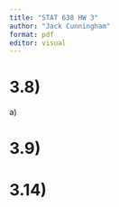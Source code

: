 ```yaml
---
title: "STAT 638 HW 3"
author: "Jack Cunningham"
format: pdf
editor: visual
---
```


# 3.8)

a\)

# 3.9)

# 3.14)
